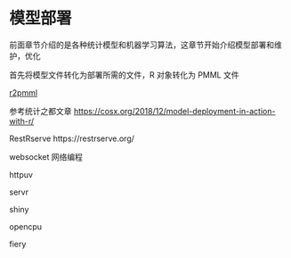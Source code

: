 # 模型部署 {#chap-model-deployment}

前面章节介绍的是各种统计模型和机器学习算法，这章节开始介绍模型部署和维护，优化

首先将模型文件转化为部署所需的文件，R 对象转化为 PMML 文件


[r2pmml](https://github.com/jpmml/jpmml-r)


参考统计之都文章 <https://cosx.org/2018/12/model-deployment-in-action-with-r/>

RestRserve https://restrserve.org/ 

websocket 网络编程 

httpuv  

servr

shiny 

opencpu

fiery
